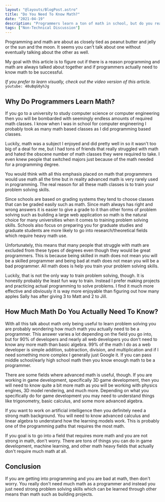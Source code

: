 ```yaml
---
layout: "@layouts/BlogPost.astro"
title: "Do You Need To Know Math?"
date: "2021-04-19"
description: "Programmers learn a ton of math in school, but do you really need to know math to be a programmer?"
tags: ["Non-Technical Discussion"]
---
```


Programming and math are about as closely tied as peanut butter and jelly or the sun and the moon. It seems you can't talk about one without eventually talking about the other as well.

My goal with this article is to figure out if there is a reason programming and math are always talked about together and if programmers actually need to know math to be successful.

_If you prefer to learn visually, check out the video version of this article._
`youtube: 40uBqG0yhJg`

## Why Do Programmers Learn Math?

If you go to a university to study computer science or computer engineering then you will be bombarded with seemingly endless amounts of required math classes. I know when I was in school for computer engineering I probably took as many math based classes as I did programming based classes.

Luckily, math was a subject I enjoyed and did pretty well in so it wasn't too big of a deal for me, but I had tons of friends that really struggled with math and hated the obscene number of math classes they were required to take. I even knew people that switched majors just because of the math needed for a programming degree.

You would think with all this emphasis placed on math that programmers would use math all the time but in reality advanced math is very rarely used in programming. The real reason for all these math classes is to train your problem solving skills.

Since schools are based on grading systems they tend to choose classes that can be graded easily such as math. Since math always has right and wrong answers it is easier to give a grade to it than other forms of problem solving such as building a large web application so math is the natural choice for many universities when it comes to training problem solving skills. Schools also focus on preparing you for graduate studies and graduate students are more likely to go into research/theoretical fields which require heavy math use.

Unfortunately, this means that many people that struggle with math are excluded from these types of degrees even though they would be great programmers. This is because being skilled in math does not mean you will be a skilled programmer and being bad at math does not mean you will be a bad programmer. All math does is help you train your problem solving skills.

Luckily, that is not the only way to train problem solving, though. It is honestly probably the least fun way to train. Instead I prefer making projects and practicing actual programming to solve problems. I find it much more effective and obviously it is way more enjoyable than figuring out how many apples Sally has after giving 3 to Matt and 2 to Jill.

## How Much Math Do You Actually Need To Know?

With all this talk about math only being useful to learn problem solving you are probably wondering how much math you actually need to be a programmer. This answer varies a lot depending on the field you go into, but for 90% of developers and nearly all web developers you don't need to know any more math than basic algebra. 99% of the math I do as a web developer is simple addition, subtraction, division, and multiplication and if I need something more complex I generally just Google it. If you can pass middle school/early high school math then you know enough math to be a programmer.

There are some fields where advanced math is useful, though. If you are working in game development, specifically 3D game development, then you will need to know quite a bit more math as you will be working with physics engines, 3D model rendering, and much more. Depending on what you specifically do for game development you may need to understand things like trigonometry, basic calculus, and some more advanced algebra.

If you want to work on artificial intelligence then you definitely need a strong math background. You will need to know advanced calculus and linear algebra to understand how the learning models work. This is probably one of the programming paths that requires the most math.

If you goal is to go into a field that requires more math and you are not strong in math, don't worry. There are tons of things you can do in game development, machine learning, and other math heavy fields that actually don't require much math at all.

## Conclusion

If you are getting into programming and you are bad at math, then don't worry. You really don't need much math as a programmer and instead you just need strong problem solving skills which can be learned through other means than math such as building projects.
